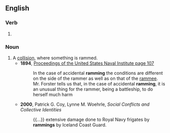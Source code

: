 ==English==

===Verb===
{{head|en|verb form}}

# {{present participle of|ram|lang=en|nocat=1}}

===Noun===
{{en-noun}}

# A [[collision]], where something is rammed.
#* '''1894''', [https://books.google.ca/books?id=KxBLAAAAYAAJ&pg=PA107&lpg=PA107 Proceedings of the United States Naval Institute page 107]
#*:In the case of accidental '''ramming''' the conditions are different on the side of the rammer as well as on that of the [[rammee]]. Mr. Forster tells us that, in the case of accidental '''ramming''', it is an unusual thing for the rammer, being a battleship, to do herself much harm
#* '''2000''', Patrick G. Coy, Lynne M. Woehrle, ''Social Conflicts and Collective Identities''
#*: {{...}} extensive damage done to Royal Navy frigates by '''rammings''' by Iceland Coast Guard.